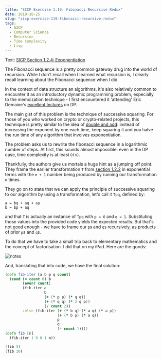 ```yaml
---
title: "SICP Exercise 1.19: Fibonacci Recursive Redux"
date: 2019-10-25
slug: "sicp-exercise-119-fibonacci-recursive-redux"
tags:
  - SICP
  - Computer Science
  - Recursion
  - Time Complexity
  - Lisp
---
```


Text: [SICP Section 1.2.4: Exponentiation](https://mitpress.mit.edu/sites/default/files/sicp/full-text/book/book-Z-H-11.html#%_sec_1.2.4)

The Fibonacci sequence is a pretty common gateway drug into the world of recursion. While I don't recall when I learned what recursion is, I clearly recall learning about the Fibonacci sequence when I did.

In the context of data structure an algorithms, it's also relatively common to encounter it as an introductory dynamic programming problem, especially to the memoization technique - I first encountered it 'attending' Eric Demaine's [excellent lectures](https://www.youtube.com/watch?v=OQ5jsbhAv_M) on DP.

The main gist of this problem is the technique of successive squaring. For those of you who worked on crypto or crypto-related projects, this technique is pretty similar to the idea of [double and add](https://en.wikipedia.org/wiki/Elliptic_curve_point_multiplication): instead of increasing the exponent by one each time, keep squaring it and you halve the run time of any algorithm that involves exponentiation.

The problem asks us to rewrite the fibonacci sequence in a logarithmic number of steps. At first, this sounds almost impossible: even in the DP case, time complexity is at least `O(n)`.

Thankfully, the authors give us mortals a huge hint as a jumping off point. They frame the earlier transformation `T` from [section 1.2.2]() in exponential terms with the `n + 1` number being produced by running our transformation `n` times.

They go on to state that we can apply the principle of successive squaring to our algorithm by using a transformation, let's call it `Tpq`, defined by:

```
a = bq + aq + ap
b = bp + aq
```

and that `T` is actually an instance of `Tpq` with `p = 0` and `q = 1`. Substituting those values into the provided code yields the expected results. But that's not good enough - we have to frame our `p`s and `q`s recursively, as products of prior `p`s and `q`s.

To do that we have to take a small trip back to elementary mathematics and the concept of factorisation. I did that on my iPad. Here are the goods:

![notes](./scribbles.png)

And, translating that into code, we have the final solution:

```clojure {6,7}
(defn fib-iter [a b p q count]
  (cond (= count 0) b
        (even? count)
        (fib-iter a
                  b
                  (+ (* p p) (* q q))
                  (+ (* q q) (* 2 q p))
                  (/ count 2))
        :else (fib-iter (+ (* b q) (* a q) (* a p))
                        (+ (* b p) (* a q))
                        p
                        q
                        (- count 1))))
(defn fib [n]
  (fib-iter 1 0 0 1 n))

(fib 3)
(fib 10)
```
